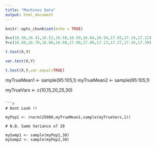 ```yaml
---
title: "Machines Data"
output: html_document
---
```


```r
knitr::opts_chunk$set(echo = TRUE)
```

```r
X=c(16.38,16.41,16.52,16.58,16.59,16.84,16.94,17.03,17.14,17.21)
Y=c(16.60,16.70,16.88,16.98,17.00,17.08,17.13,17.27,17.34,17.39)

```

```r
t.test(X,Y)

var.test(X,Y)

t.test(X,Y,var.equal=TRUE)
```


myTrueMean1 <- sample(95:105,1)
myTrueMean2 <- sample(95:105,1)

myTrueVars <- c(10,15,20,25,30)
```

```r
# Dont Look !!

myPop1 <- rnorm(25000,myTrueMean1,sample(myTrueVars,1))

# N.B. Same Variance of 20

mySamp1 <- sample(myPop1,30)
mySamp2 <- sample(myPop2,30)
```
